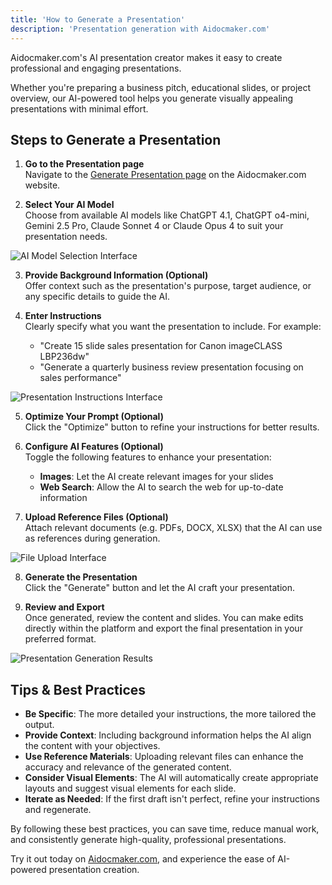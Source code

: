 ```yaml
---
title: 'How to Generate a Presentation'
description: 'Presentation generation with Aidocmaker.com'
---
```


Aidocmaker.com's AI presentation creator makes it easy to create professional and engaging presentations.

Whether you're preparing a business pitch, educational slides, or project overview, our AI-powered tool helps you generate visually appealing presentations with minimal effort.

## Steps to Generate a Presentation

1. **Go to the Presentation page**\
   Navigate to the [Generate Presentation page](https://www.aidocmaker.com/g0/pptx) on the Aidocmaker.com website.

2. **Select Your AI Model**\
   Choose from available AI models like ChatGPT 4.1, ChatGPT o4-mini, Gemini 2.5 Pro, Claude Sonnet 4 or Claude Opus 4 to suit your presentation needs.

<img
  src="/getting-started/images/generate_presentation_models.png"
  alt="AI Model Selection Interface"
  className="rounded-2xl"
/>

3. **Provide Background Information (Optional)**\
   Offer context such as the presentation's purpose, target audience, or any specific details to guide the AI.

4. **Enter Instructions**\
   Clearly specify what you want the presentation to include. For example:
   - "Create 15 slide sales presentation for Canon imageCLASS LBP236dw"
   - "Generate a quarterly business review presentation focusing on sales performance"

<img
  src="/getting-started/images/generate_presentation_instructions.png"
  alt="Presentation Instructions Interface"
  className="rounded-2xl"
/>

5. **Optimize Your Prompt (Optional)**\
   Click the "Optimize" button to refine your instructions for better results.

6. **Configure AI Features (Optional)**\
   Toggle the following features to enhance your presentation:
   - **Images**: Let the AI create relevant images for your slides
   - **Web Search**: Allow the AI to search the web for up-to-date information


7. **Upload Reference Files (Optional)**\
   Attach relevant documents (e.g. PDFs, DOCX, XLSX) that the AI can use as references during generation.

<img
  src="/getting-started/images/multimodal_imports.png"
  alt="File Upload Interface"
  className="rounded-2xl"
/>

8. **Generate the Presentation**\
   Click the "Generate" button and let the AI craft your presentation.

9. **Review and Export**\
   Once generated, review the content and slides. You can make edits directly within the platform and export the final presentation in your preferred format.

<img
  src="/getting-started/images/generate_presentation_results.png"
  alt="Presentation Generation Results"
  className="rounded-2xl"
/>

## Tips & Best Practices

- **Be Specific**: The more detailed your instructions, the more tailored the output.
- **Provide Context**: Including background information helps the AI align the content with your objectives.
- **Use Reference Materials**: Uploading relevant files can enhance the accuracy and relevance of the generated content.
- **Consider Visual Elements**: The AI will automatically create appropriate layouts and suggest visual elements for each slide.
- **Iterate as Needed**: If the first draft isn't perfect, refine your instructions and regenerate.

By following these best practices, you can save time, reduce manual work, and consistently generate high-quality, professional presentations.

Try it out today on [Aidocmaker.com](https://www.aidocmaker.com), and experience the ease of AI-powered presentation creation.
